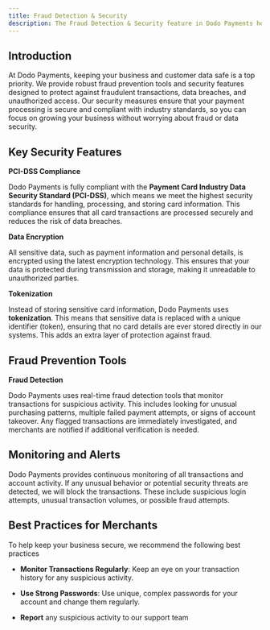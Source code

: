 ```yaml
---
title: Fraud Detection & Security
description: The Fraud Detection & Security feature in Dodo Payments helps merchants protect their business from fraudulent activities and secure customer transactions.
---
```


## **Introduction**

At Dodo Payments, keeping your business and customer data safe is a top priority. We provide robust fraud prevention tools and security features designed to protect against fraudulent transactions, data breaches, and unauthorized access. Our security measures ensure that your payment processing is secure and compliant with industry standards, so you can focus on growing your business without worrying about fraud or data security.


## **Key Security Features**

**PCI-DSS Compliance**

Dodo Payments is fully compliant with the **Payment Card Industry Data Security Standard (PCI-DSS)**, which means we meet the highest security standards for handling, processing, and storing card information. This compliance ensures that all card transactions are processed securely and reduces the risk of data breaches.

**Data Encryption**

All sensitive data, such as payment information and personal details, is encrypted using the latest encryption technology. This ensures that your data is protected during transmission and storage, making it unreadable to unauthorized parties.

**Tokenization**

Instead of storing sensitive card information, Dodo Payments uses **tokenization**. This means that sensitive data is replaced with a unique identifier (token), ensuring that no card details are ever stored directly in our systems. This adds an extra layer of protection against fraud.


## **Fraud Prevention Tools**

**Fraud Detection**

Dodo Payments uses real-time fraud detection tools that monitor transactions for suspicious activity. This includes looking for unusual purchasing patterns, multiple failed payment attempts, or signs of account takeover. Any flagged transactions are immediately investigated, and merchants are notified if additional verification is needed.

## **Monitoring and Alerts**

Dodo Payments provides continuous monitoring of all transactions and account activity. If any unusual behavior or potential security threats are detected, we will block the transactions. These include suspicious login attempts, unusual transaction volumes, or possible fraud attempts.


## **Best Practices for Merchants**

To help keep your business secure, we recommend the following best practices

* **Monitor Transactions Regularly**: Keep an eye on your transaction history for any suspicious activity.

* **Use Strong Passwords**: Use unique, complex passwords for your account and change them regularly.

* **Report** any suspicious activity to our support team&#x20;